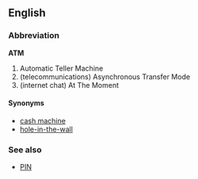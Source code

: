 ==English==
===Abbreviation===
'''ATM'''

# Automatic Teller Machine
#(telecommunications) Asynchronous Transfer Mode
#(internet chat) At The Moment

====Synonyms====
*[[cash machine]]
*[[hole-in-the-wall]]

===See also===
*[[PIN]]